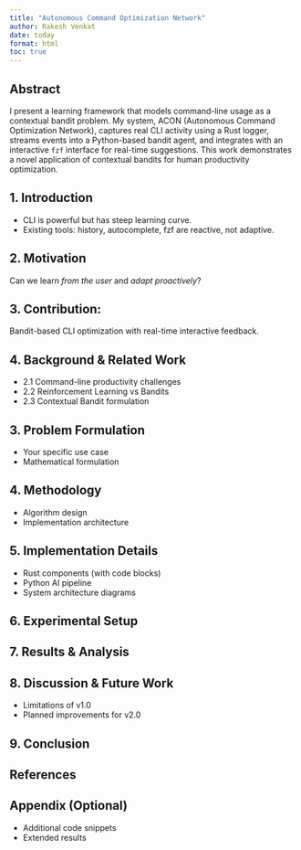 ```yaml
---
title: "Autonomous Command Optimization Network"
author: Rakesh Venkat
date: today
format: html
toc: true
---
```


## Abstract

I present a learning framework that models command-line usage as a contextual bandit problem. My system, ACON (Autonomous Command Optimization Network), captures real CLI activity using a Rust logger, streams events into a Python-based bandit agent, and integrates with an interactive `fzf` interface for real-time suggestions. This work demonstrates a novel application of contextual bandits for human productivity optimization.

## 1. Introduction

-   CLI is powerful but has steep learning curve.
-   Existing tools: history, autocomplete, fzf are reactive, not adaptive.

## 2. Motivation

Can we learn *from the user* and *adapt proactively*?

## 3. Contribution:

Bandit-based CLI optimization with real-time interactive feedback.

## 4. Background & Related Work

-   2.1 Command-line productivity challenges
-   2.2 Reinforcement Learning vs Bandits
-   2.3 Contextual Bandit formulation

## 3. Problem Formulation

-   Your specific use case
-   Mathematical formulation

## 4. Methodology

-   Algorithm design
-   Implementation architecture

## 5. Implementation Details

-   Rust components (with code blocks)
-   Python AI pipeline
-   System architecture diagrams

## 6. Experimental Setup

## 7. Results & Analysis

## 8. Discussion & Future Work

-   Limitations of v1.0
-   Planned improvements for v2.0

## 9. Conclusion

## References

## Appendix (Optional)

-   Additional code snippets
-   Extended results

